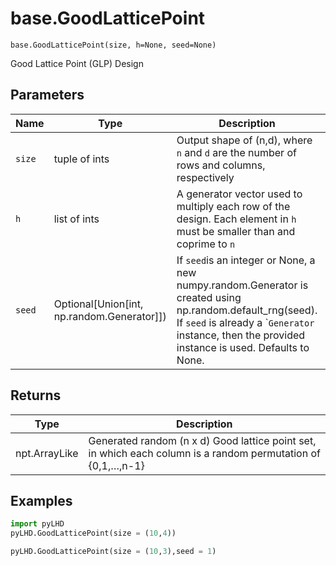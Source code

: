 # base.GoodLatticePoint { #pyLHD.base.GoodLatticePoint }

`base.GoodLatticePoint(size, h=None, seed=None)`

Good Lattice Point (GLP) Design 

## Parameters

| Name   | Type                                           | Description                                                                                                                                                                                                     | Default    |
|--------|------------------------------------------------|-----------------------------------------------------------------------------------------------------------------------------------------------------------------------------------------------------------------|------------|
| `size` | tuple of ints                                  | Output shape of (n,d), where `n` and `d` are the number of rows and columns, respectively                                                                                                                       | _required_ |
| `h`    | list of ints                                   | A generator vector used to multiply each row of the design. Each element in `h` must be smaller than and coprime to `n`                                                                                         | `None`     |
| `seed` | Optional\[Union\[int, np.random.Generator\]\]) | If `seed`is an integer or None, a new numpy.random.Generator is created using np.random.default_rng(seed).  If `seed` is already a ``Generator` instance, then the provided instance is used. Defaults to None. | `None`     |

## Returns

| Type          | Description                                                                                                    |
|---------------|----------------------------------------------------------------------------------------------------------------|
| npt.ArrayLike | Generated random (n x d) Good lattice point set, in which each column is a random permutation of {0,1,...,n-1} |

## Examples



```python
import pyLHD
pyLHD.GoodLatticePoint(size = (10,4))
```
```python
pyLHD.GoodLatticePoint(size = (10,3),seed = 1)
```